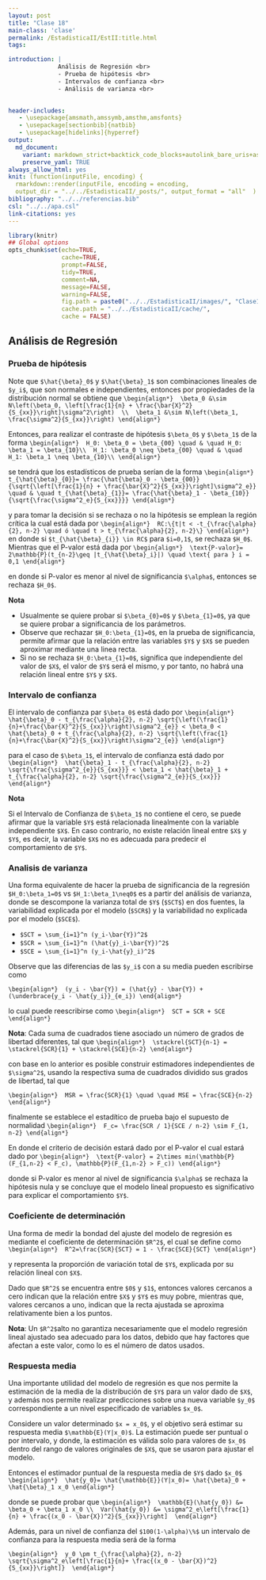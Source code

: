 ```yaml
---
layout: post
title: "Clase 18"
main-class: 'clase'
permalink: /EstadisticaII/EstII:title.html
tags:

introduction: |
              Análisis de Regresión <br>
              - Prueba de hipótesis <br>
              - Intervalos de confianza <br>
              - Análisis de varianza <br>

              
header-includes:
   - \usepackage{amsmath,amssymb,amsthm,amsfonts}
   - \usepackage[sectionbib]{natbib}
   - \usepackage[hidelinks]{hyperref}
output:
  md_document:
    variant: markdown_strict+backtick_code_blocks+autolink_bare_uris+ascii_identifiers+tex_math_single_backslash
    preserve_yaml: TRUE
always_allow_html: yes   
knit: (function(inputFile, encoding) {
  rmarkdown::render(inputFile, encoding = encoding,
  output_dir = "../../EstadisticaII/_posts/", output_format = "all"  ) })
bibliography: "../../referencias.bib"
csl: "../../apa.csl"
link-citations: yes
---
```


```r
library(knitr)
## Global options
opts_chunk$set(echo=TRUE,
               cache=TRUE,
               prompt=FALSE,
               tidy=TRUE,
               comment=NA,
               message=FALSE,
               warning=FALSE,
               fig.path = paste0("../../EstadisticaII/images/", "Clase18"),
               cache.path = "../../EstadisticaII/cache/",
               cache = FALSE)

```

## Análisis de Regresión
### Prueba de hipótesis
Note que `$\hat{\beta}_0$` y `$\hat{\beta}_1$` son combinaciones lineales de `$y_i$`, que son normales e independientes, entonces por propiedades de la distribución normal se obtiene que
`\begin{align*}
 \beta_0 &\sim N\left(\beta_0, \left[\frac{1}{n} + \frac{\bar{X}^2}{S_{xx}}\right]\sigma^2\right)  \\
 \beta_1 &\sim N\left(\beta_1, \frac{\sigma^2}{S_{xx}}\right)
\end{align*}`

Entonces, para realizar el contraste de hipótesis `$\beta_0$` y `$\beta_1$` de la forma
`\begin{align*}
 H_0: \beta_0 = \beta_{00} \quad & \quad H_0: \beta_1 = \beta_{10}\\
 H_1: \beta_0 \neq \beta_{00} \quad & \quad H_1: \beta_1 \neq \beta_{10}\\
\end{align*}`

se tendrá que los estadísticos de prueba serían de la forma
`\begin{align*}
 t_{\hat{\beta}_{0}}= \frac{\hat{\beta}_0 - \beta_{00}}{\sqrt{\left[\frac{1}{n} + \frac{\bar{X}^2}{S_{xx}}\right]\sigma^2_e}} \quad & \quad t_{\hat{\beta}_{1}}= \frac{\hat{\beta}_1 - \beta_{10}}{\sqrt{\frac{\sigma^2_e}{S_{xx}}}}
\end{align*}`

y para tomar la decisión si se rechaza o no la hipótesis se emplean la región crítica la cual está dada por
`\begin{align*}
 RC:\{t|t < -t_{\frac{\alpha}{2}, n-2} \quad ó \quad t > t_{\frac{\alpha}{2}, n-2}\}
\end{align*}`
en donde si `$t_{\hat{\beta}_{i}} \in RC$` para `$i=0,1$`, se rechaza `$H_0$`. Mientras que el P-valor está dada por
`\begin{align*}
 \text{P-valor}= 2\mathbb{P}(t_{n-2}\geq |t_{\hat{\beta}_i}|) \quad \text{ para } i = 0,1
\end{align*}`

en donde si P-valor es menor al nivel de significancia `$\alpha$`, entonces se rechaza `$H_0$`.

**Nota**

* Usualmente se quiere probar si `$\beta_{0}=0$` y `$\beta_{1}=0$`, ya que se quiere probar a significancia de los parámetros.
* Observe que rechazar `$H_0:\beta_{1}=0$`, en la prueba de significancia, permite afirmar que la relación entre las variables `$Y$` y `$X$` se pueden aproximar mediante una linea recta. 
* Si no se rechaza `$H_0:\beta_{1}=0$`, significa que independiente del valor de `$X$`, el valor de `$Y$` será el mismo, y por tanto, no habrá una relación lineal entre `$Y$` y `$X$`.

### Intervalo de confianza
El intervalo de confianza par `$\beta_0$` está dado por
`\begin{align*}
 \hat{\beta}_0 - t_{\frac{\alpha}{2}, n-2} \sqrt{\left(\frac{1}{n}+\frac{\bar{X}^2}{S_{xx}}\right)\sigma^2_{e}} < \beta_0 < \hat{\beta}_0 + t_{\frac{\alpha}{2}, n-2} \sqrt{\left(\frac{1}{n}+\frac{\bar{X}^2}{S_{xx}}\right)\sigma^2_{e}}
\end{align*}`

para el caso de `$\beta_1$`, el intervalo de confianza está dado por
`\begin{align*}
 \hat{\beta}_1 - t_{\frac{\alpha}{2}, n-2} \sqrt{\frac{\sigma^2_{e}}{S_{xx}}} < \beta_1 < \hat{\beta}_1 + t_{\frac{\alpha}{2}, n-2} \sqrt{\frac{\sigma^2_{e}}{S_{xx}}}
\end{align*}`

**Nota**

Si el Intervalo de Confianza de `$\beta_1$` no contiene el cero, se puede afirmar que la variable `$Y$` está relacionada linealmente con la variable independiente `$X$`. En caso contrario, no existe relación lineal entre `$X$` y `$Y$`, es decir, la variable `$X$` no es adecuada para predecir el comportamiento de `$Y$`.

### Analisis de varianza
Una forma equivalente de hacer la prueba de significancia de la regresión `$H_0:\beta_1=0$` vs `$H_1:\beta_1\neq0$` es a partir del análisis de varianza, donde se descompone la varianza total de `$Y$` (`$SCT$`) en dos fuentes, la variabilidad explicada por el modelo (`$SCR$`) y la variabilidad no explicada por el modelo (`$SCE$`).

* `$SCT = \sum_{i=1}^n (y_i-\bar{Y})^2$`
* `$SCR = \sum_{i=1}^n (\hat{y}_i-\bar{Y})^2$`
* `$SCE = \sum_{i=1}^n (y_i-\hat{y}_i)^2$`

Observe que las diferencias de las `$y_i$` con a su media pueden escribirse como

`\begin{align*}
 (y_i - \bar{Y}) = (\hat{y} - \bar{Y}) + (\underbrace{y_i - \hat{y_i}}_{e_i})
\end{align*}`

lo cual puede reescribirse como
`\begin{align*}
 SCT = SCR + SCE
\end{align*}`

**Nota**: Cada suma de cuadrados tiene asociado un número de grados de libertad diferentes, tal que
`\begin{align*}
 \stackrel{SCT}{n-1} = \stackrel{SCR}{1} + \stackrel{SCE}{n-2}
\end{align*}`

con base en lo anterior es posible construir estimadores independientes de `$\sigma^2$`, usando la respectiva suma de cuadrados dividido sus grados de libertad, tal que

`\begin{align*}
 MSR = \frac{SCR}{1} \quad \quad MSE = \frac{SCE}{n-2}
\end{align*}`

finalmente se establece el estadítico de prueba bajo el supuesto de normalidad
`\begin{align*}
 F_c= \frac{SCR / 1}{SCE / n-2} \sim F_{1, n-2}
\end{align*}`

En donde el criterio de decisión estará dado por el P-valor el cual estará dado por
`\begin{align*}
 \text{P-valor} = 2\times min(\mathbb{P}(F_{1,n-2} < F_c), \mathbb{P}(F_{1,n-2} > F_c))
\end{align*}`

donde si P-valor es menor al nivel de significancia `$\alpha$` se rechaza la hipótesis nula y se concluye que el modelo lineal propuesto es significativo para explicar el comportamiento `$Y$`.

### Coeficiente de determinación
Una forma de medir la bondad del ajuste del modelo de regresión es mediante el coeficiente de determinación `$R^2$`, el cual se define como
`\begin{align*}
 R^2=\frac{SCR}{SCT} = 1 - \frac{SCE}{SCT}
\end{align*}`

y representa la proporción de variación total de `$Y$`, explicada por su relación lineal con `$X$`.

Dado que `$R^2$` se encuentra entre `$0$` y `$1$`, entonces valores cercanos a cero indican que la relación entre `$X$` y `$Y$` es muy pobre, mientras que, valores cercanos a uno, indican que la recta ajustada se aproxima relativamente bien a los puntos.

**Nota**: Un `$R^2$`alto no garantiza necesariamente que el modelo regresión lineal ajustado sea adecuado para los datos, debido que hay factores que afectan a este valor, como lo es el número de datos usados. 

### Respuesta media 
Una importante utilidad del modelo de regresión es que nos permite la estimación de la media de la distribución de `$Y$` para un valor dado de `$X$`, y además nos permite realizar predicciones sobre una nueva variable `$y_0$` correspondiente a un nivel especificado de variables `$x_0$`.

Considere un valor determinado `$x = x_0$`, y el objetivo será estimar su respuesta media `$\mathbb{E}(Y|x_0)$`. La estimación puede ser puntual o por intervalo, y donde, la estimación es válida solo para valores de `$x_0$` dentro del rango de valores originales de `$X$`, que se usaron para ajustar el modelo.

Entonces el estimador puntual de la respuesta media de `$Y$` dado `$x_0$`
`\begin{align*}
 \hat{y_0}= \hat{\mathbb{E}}(Y|x_0)= \hat{\beta}_0 + \hat{\beta}_1 x_0
\end{align*}`

donde se puede probar que
`\begin{align*}
 \mathbb{E}(\hat{y_0}) &= \beta_0 + \beta_1 x_0 \\
 Var(\hat{y_0}) &= \sigma^2_e\left[\frac{1}{n} + \frac{(x_0 - \bar{X})^2}{S_{xx}}\right]
 \end{align*}`
 
 Además, para un nivel de confianza del `$100(1-\alpha)\%$` un intervalo de confianza para la respuesta media será de la forma

`\begin{align*}
 y_0 \pm t_{\frac{\alpha}{2}, n-2} \sqrt{\sigma^2_e\left[\frac{1}{n}+ \frac{(x_0 - \bar{X})^2}{S_{xx}}\right]}
 \end{align*}`
 


